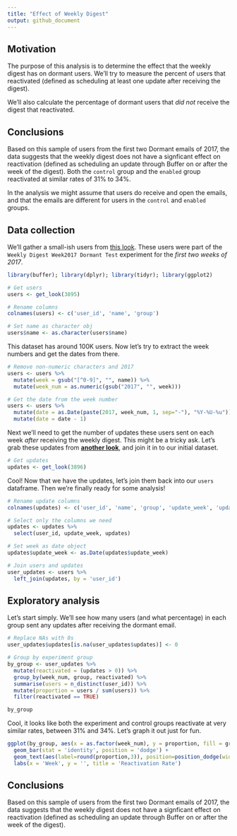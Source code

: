```yaml
---
title: "Effect of Weekly Digest"
output: github_document
---
```


## Motivation
The purpose of this analysis is to determine the effect that the weekly digest has on dormant users. We'll try to measure the percent of users that reactivated (defined as scheduling at least one update after receiving the digest).

We'll also calculate the percentage of dormant users that _did not_ receive the digest that reactivated.

## Conclusions
Based on this sample of users from the first two Dormant emails of 2017, the data suggests that the weekly digest does not have a signficant effect on reactivation (defined as scheduling an update through Buffer on or after the week of the digest). Both the `control` group and the `enabled` group reactivated at similar rates of 31% to 34%.

In the analysis we might assume that users do receive and open the emails, and that the emails are different for users in the `control` and `enabled` groups. 

## Data collection
We'll gather a small-ish users from [this look](https://looker.buffer.com/looks/3895). These users were part of the `Weekly Digest Week2017 Dormant Test` experiment for the _first two weeks of 2017_.

```r
library(buffer); library(dplyr); library(tidyr); library(ggplot2)
```

```r
# Get users
users <- get_look(3895)

# Rename columns
colnames(users) <- c('user_id', 'name', 'group')

# Set name as character obj
users$name <- as.character(users$name)
```

This dataset has around 100K users. Now let's try to extract the week numbers and get the dates from there.

```r
# Remove non-numeric characters and 2017
users <- users %>%
  mutate(week = gsub("[^0-9]", "", name)) %>%
  mutate(week_num = as.numeric(gsub("2017", "", week)))

# Get the date from the week number
users <- users %>%
  mutate(date = as.Date(paste(2017, week_num, 1, sep="-"), "%Y-%U-%u")) %>%
  mutate(date = date - 1)
```

Next we'll need to get the number of updates these users sent on each week _after_ receiving the weekly digest. This might be a tricky ask. Let's grab these updates from [**another look**](https://looker.buffer.com/looks/3896), and join it in to our initial dataset. 

```r
# Get updates
updates <- get_look(3896)
```

Cool! Now that we have the updates, let's join them back into our `users` dataframe. Then we're finally ready for some analysis!

```r
# Rename update columns
colnames(updates) <- c('user_id', 'name', 'group', 'update_week', 'updates')

# Select only the columns we need
updates <- updates %>%
  select(user_id, update_week, updates)

# Set week as date object
updates$update_week <- as.Date(updates$update_week)

# Join users and updates
user_updates <- users %>% 
  left_join(updates, by = 'user_id')
```



## Exploratory analysis
Let's start simply. We'll see how many users (and what percentage) in each group sent any updates after receiving the dormant email.

```r
# Replace NAs with 0s
user_updates$updates[is.na(user_updates$updates)] <- 0

# Group by experiment group
by_group <- user_updates %>%
  mutate(reactivated = (updates > 0)) %>%
  group_by(week_num, group, reactivated) %>%
  summarise(users = n_distinct(user_id)) %>%
  mutate(proportion = users / sum(users)) %>%
  filter(reactivated == TRUE)

by_group
```

Cool, it looks like both the experiment and control groups reactivate at very similar rates, between 31% and 34%. Let's graph it out just for fun.

```r
ggplot(by_group, aes(x = as.factor(week_num), y = proportion, fill = group)) +
  geom_bar(stat = 'identity', position = 'dodge') +
  geom_text(aes(label=round(proportion,3)), position=position_dodge(width=0.9), vjust=-0.25) + 
  labs(x = 'Week', y = '', title = 'Reactivation Rate')
```

## Conclusions
Based on this sample of users from the first two Dormant emails of 2017, the data suggests that the weekly digest does not have a signficant effect on reactivation (defined as scheduling an update through Buffer on or after the week of the digest).
